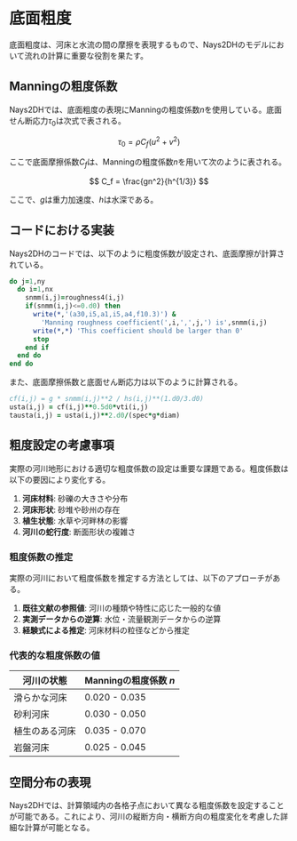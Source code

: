 ﻿# 底面粗度

底面粗度は、河床と水流の間の摩擦を表現するもので、Nays2DHのモデルにおいて流れの計算に重要な役割を果たす。

## Manningの粗度係数

Nays2DHでは、底面粗度の表現にManningの粗度係数$n$を使用している。底面せん断応力$\tau_0$は次式で表される。

$$
\tau_0 = \rho C_f (u^2 + v^2)
$$

ここで底面摩擦係数$C_f$は、Manningの粗度係数$n$を用いて次のように表される。

$$
C_f = \frac{gn^2}{h^{1/3}}
$$

ここで、$g$は重力加速度、$h$は水深である。

## コードにおける実装

Nays2DHのコードでは、以下のように粗度係数が設定され、底面摩擦が計算されている。

```fortran
do j=1,ny
  do i=1,nx
    snmm(i,j)=roughness4(i,j)
    if(snmm(i,j)<=0.d0) then
      write(*,'(a30,i5,a1,i5,a4,f10.3)') &
        'Manning roughness coefficient(',i,',',j,') is',snmm(i,j)
      write(*,*) 'This coefficient should be larger than 0'
      stop
    end if
  end do
end do
```

また、底面摩擦係数と底面せん断応力は以下のように計算される。

```fortran
cf(i,j) = g * snmm(i,j)**2 / hs(i,j)**(1.d0/3.d0)
usta(i,j) = cf(i,j)**0.5d0*vti(i,j)
tausta(i,j) = usta(i,j)**2.d0/(spec*g*diam)
```

## 粗度設定の考慮事項

実際の河川地形における適切な粗度係数の設定は重要な課題である。粗度係数は以下の要因により変化する。

1. **河床材料**: 砂礫の大きさや分布
2. **河床形状**: 砂堆や砂州の存在
3. **植生状態**: 水草や河畔林の影響
4. **河川の蛇行度**: 断面形状の複雑さ

### 粗度係数の推定

実際の河川において粗度係数を推定する方法としては、以下のアプローチがある。

1. **既往文献の参照値**: 河川の種類や特性に応じた一般的な値
2. **実測データからの逆算**: 水位・流量観測データからの逆算
3. **経験式による推定**: 河床材料の粒径などから推定

### 代表的な粗度係数の値

| 河川の状態 | Manningの粗度係数 $n$ |
|------------|------------------------|
| 滑らかな河床 | 0.020 - 0.035 |
| 砂利河床 | 0.030 - 0.050 |
| 植生のある河床 | 0.035 - 0.070 |
| 岩盤河床 | 0.025 - 0.045 |

## 空間分布の表現

Nays2DHでは、計算領域内の各格子点において異なる粗度係数を設定することが可能である。これにより、河川の縦断方向・横断方向の粗度変化を考慮した詳細な計算が可能となる。 
